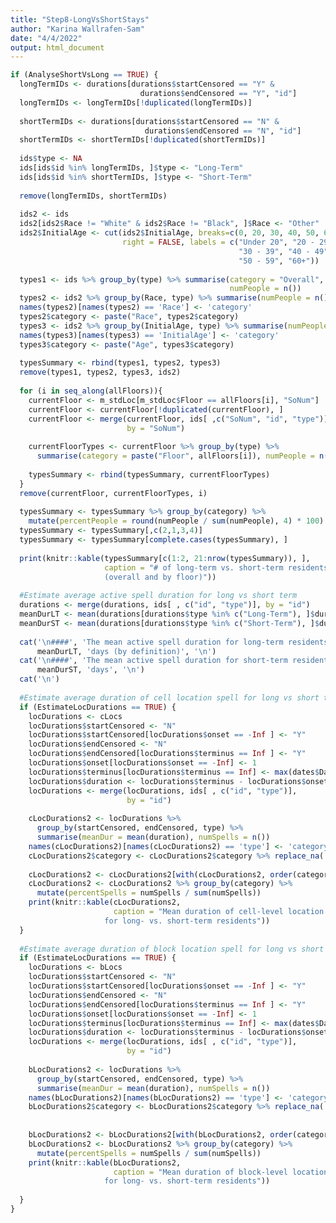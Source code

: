 ```yaml
---
title: "Step8-LongVsShortStays"
author: "Karina Wallrafen-Sam"
date: "4/4/2022"
output: html_document
---
```


```r
if (AnalyseShortVsLong == TRUE) {
  longTermIDs <- durations[durations$startCensored == "Y" & 
                             durations$endCensored == "Y", "id"]
  longTermIDs <- longTermIDs[!duplicated(longTermIDs)]
  
  shortTermIDs <- durations[durations$startCensored == "N" & 
                              durations$endCensored == "N", "id"]
  shortTermIDs <- shortTermIDs[!duplicated(shortTermIDs)]
  
  ids$type <- NA
  ids[ids$id %in% longTermIDs, ]$type <- "Long-Term"
  ids[ids$id %in% shortTermIDs, ]$type <- "Short-Term"
  
  remove(longTermIDs, shortTermIDs)
  
  ids2 <- ids
  ids2[ids2$Race != "White" & ids2$Race != "Black", ]$Race <- "Other"
  ids2$InitialAge <- cut(ids2$InitialAge, breaks=c(0, 20, 30, 40, 50, 60, 100), 
                         right = FALSE, labels = c("Under 20", "20 - 29", 
                                                   "30 - 39", "40 - 49", 
                                                   "50 - 59", "60+"))
  
  types1 <- ids %>% group_by(type) %>% summarise(category = "Overall", 
                                                 numPeople = n())
  types2 <- ids2 %>% group_by(Race, type) %>% summarise(numPeople = n())
  names(types2)[names(types2) == 'Race'] <- 'category'
  types2$category <- paste("Race", types2$category)
  types3 <- ids2 %>% group_by(InitialAge, type) %>% summarise(numPeople = n())
  names(types3)[names(types3) == 'InitialAge'] <- 'category'
  types3$category <- paste("Age", types3$category)
  
  typesSummary <- rbind(types1, types2, types3)
  remove(types1, types2, types3, ids2)
  
  for (i in seq_along(allFloors)){
    currentFloor <- m_stdLoc[m_stdLoc$Floor == allFloors[i], "SoNum"]
    currentFloor <- currentFloor[!duplicated(currentFloor), ]
    currentFloor <- merge(currentFloor, ids[ ,c("SoNum", "id", "type")], 
                          by = "SoNum")
    
    currentFloorTypes <- currentFloor %>% group_by(type) %>% 
      summarise(category = paste("Floor", allFloors[i]), numPeople = n())
    
    typesSummary <- rbind(typesSummary, currentFloorTypes)
  }
  remove(currentFloor, currentFloorTypes, i)
  
  typesSummary <- typesSummary %>% group_by(category) %>%
    mutate(percentPeople = round(numPeople / sum(numPeople), 4) * 100) 
  typesSummary <- typesSummary[,c(2,1,3,4)]
  typesSummary <- typesSummary[complete.cases(typesSummary), ]
  
  print(knitr::kable(typesSummary[c(1:2, 21:nrow(typesSummary)), ], 
                     caption = "# of long-term vs. short-term residents 
                     (overall and by floor)"))
  
  #Estimate average active spell duration for long vs short term
  durations <- merge(durations, ids[ , c("id", "type")], by = "id")
  meanDurLT <- mean(durations[durations$type %in% c("Long-Term"), ]$duration)
  meanDurST <- mean(durations[durations$type %in% c("Short-Term"), ]$duration)
  
  cat('\n####', 'The mean active spell duration for long-term residents is', 
      meanDurLT, 'days (by definition)', '\n')
  cat('\n####', 'The mean active spell duration for short-term residents is', 
      meanDurST, 'days', '\n')
  cat('\n')
  
  #Estimate average duration of cell location spell for long vs short term
  if (EstimateLocDurations == TRUE) {
    locDurations <- cLocs
    locDurations$startCensored <- "N"
    locDurations$startCensored[locDurations$onset == -Inf ] <- "Y"
    locDurations$endCensored <- "N"
    locDurations$endCensored[locDurations$terminus == Inf ] <- "Y"
    locDurations$onset[locDurations$onset == -Inf] <- 1
    locDurations$terminus[locDurations$terminus == Inf] <- max(dates$DayNum) + 1
    locDurations$duration <- locDurations$terminus - locDurations$onset
    locDurations <- merge(locDurations, ids[ , c("id", "type")], 
                          by = "id")
    
    cLocDurations2 <- locDurations %>% 
      group_by(startCensored, endCensored, type) %>% 
      summarise(meanDur = mean(duration), numSpells = n())
    names(cLocDurations2)[names(cLocDurations2) == 'type'] <- 'category'
    cLocDurations2$category <- cLocDurations2$category %>% replace_na('Neither')
    
    cLocDurations2 <- cLocDurations2[with(cLocDurations2, order(category)), ]
    cLocDurations2 <- cLocDurations2 %>% group_by(category) %>%
      mutate(percentSpells = numSpells / sum(numSpells)) 
    print(knitr::kable(cLocDurations2, 
                       caption = "Mean duration of cell-level location spells 
                     for long- vs. short-term residents"))
  }
  
  #Estimate average duration of block location spell for long vs short term
  if (EstimateLocDurations == TRUE) {
    locDurations <- bLocs
    locDurations$startCensored <- "N"
    locDurations$startCensored[locDurations$onset == -Inf ] <- "Y"
    locDurations$endCensored <- "N"
    locDurations$endCensored[locDurations$terminus == Inf ] <- "Y"
    locDurations$onset[locDurations$onset == -Inf] <- 1
    locDurations$terminus[locDurations$terminus == Inf] <- max(dates$DayNum) + 1
    locDurations$duration <- locDurations$terminus - locDurations$onset
    locDurations <- merge(locDurations, ids[ , c("id", "type")], 
                          by = "id")
    
    bLocDurations2 <- locDurations %>% 
      group_by(startCensored, endCensored, type) %>% 
      summarise(meanDur = mean(duration), numSpells = n())
    names(bLocDurations2)[names(bLocDurations2) == 'type'] <- 'category'
    bLocDurations2$category <- bLocDurations2$category %>% replace_na('Neither')
    
    
    bLocDurations2 <- bLocDurations2[with(bLocDurations2, order(category)), ]
    bLocDurations2 <- bLocDurations2 %>% group_by(category) %>%
      mutate(percentSpells = numSpells / sum(numSpells)) 
    print(knitr::kable(bLocDurations2, 
                       caption = "Mean duration of block-level location spells 
                     for long- vs. short-term residents"))
    
  }
}
```
